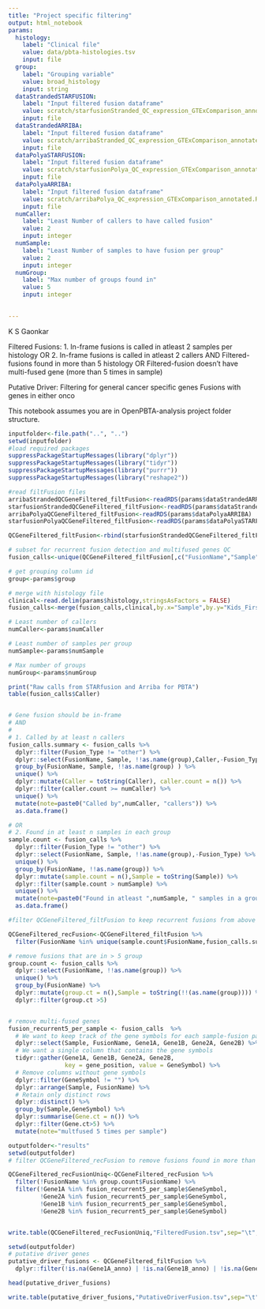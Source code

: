 ```yaml
---
title: "Project specific filtering"
output: html_notebook
params:
  histology:
    label: "Clinical file" 
    value: data/pbta-histologies.tsv
    input: file
  group:
    label: "Grouping variable"
    value: broad_histology
    input: string
  dataStrandedSTARFUSION:
    label: "Input filtered fusion dataframe"
    value: scratch/starfusionStranded_QC_expression_GTExComparison_annotated.RDS
    input: file
  dataStrandedARRIBA:
    label: "Input filtered fusion dataframe"
    value: scratch/arribaStranded_QC_expression_GTExComparison_annotated.RDS
    input: file
  dataPolyaSTARFUSION:
    label: "Input filtered fusion dataframe"
    value: scratch/starfusionPolya_QC_expression_GTExComparison_annotated.RDS
    input: file
  dataPolyaARRIBA:
    label: "Input filtered fusion dataframe"
    value: scratch/arribaPolya_QC_expression_GTExComparison_annotated.RDS
    input: file    
  numCaller:
    label: "Least Number of callers to have called fusion"
    value: 2
    input: integer
  numSample:
    label: "Least Number of samples to have fusion per group"
    value: 2
    input: integer
  numGroup:
    label: "Max number of groups found in"
    value: 5
    input: integer   

    
---
```


K S Gaonkar

Filtered Fusions:
1. In-frame fusions is called in atleast 2 samples per histology OR
2. In-frame fusions is called in atleast 2 callers 
AND
Filtered-fusions found in more than 5 histology OR
Filtered-fusion doesn't have multi-fused gene (more than 5 times in sample)

Putative Driver:
Filtering for general cancer specific genes
Fusions with genes in either onco

This notebook assumes you are in OpenPBTA-analysis project folder structure.


```r

inputfolder<-file.path("..", "..")
setwd(inputfolder)
#load required packages
suppressPackageStartupMessages(library("dplyr"))
suppressPackageStartupMessages(library("tidyr"))
suppressPackageStartupMessages(library("purrr"))
suppressPackageStartupMessages(library("reshape2"))

#read filtFusion files
arribaStrandedQCGeneFiltered_filtFusion<-readRDS(params$dataStrandedARRIBA)
starfusionStrandedQCGeneFiltered_filtFusion<-readRDS(params$dataStrandedSTARFUSION)
arribaPolyaQCGeneFiltered_filtFusion<-readRDS(params$dataPolyaARRIBA)
starfusionPolyaQCGeneFiltered_filtFusion<-readRDS(params$dataPolyaSTARFUSION)

QCGeneFiltered_filtFusion<-rbind(starfusionStrandedQCGeneFiltered_filtFusion,arribaStrandedQCGeneFiltered_filtFusion,starfusionPolyaQCGeneFiltered_filtFusion,arribaPolyaQCGeneFiltered_filtFusion)

# subset for recurrent fusion detection and multifused genes QC
fusion_calls<-unique(QCGeneFiltered_filtFusion[,c("FusionName","Sample","Caller","Fusion_Type","Gene1A","Gene2A","Gene1B","Gene2B")])

# get grouping column id
group<-params$group

# merge with histology file
clinical<-read.delim(params$histology,stringsAsFactors = FALSE)
fusion_calls<-merge(fusion_calls,clinical,by.x="Sample",by.y="Kids_First_Biospecimen_ID")

# Least number of callers
numCaller<-params$numCaller

# Least number of samples per group
numSample<-params$numSample

# Max number of groups 
numGroup<-params$numGroup

print("Raw calls from STARfusion and Arriba for PBTA")
table(fusion_calls$Caller)



```


```r
# Gene fusion should be in-frame
# AND
#
# 1. Called by at least n callers
fusion_calls.summary <- fusion_calls %>%
  dplyr::filter(Fusion_Type != "other") %>%
  dplyr::select(FusionName, Sample, !!as.name(group),Caller,-Fusion_Type) %>%
  group_by(FusionName, Sample, !!as.name(group) ) %>%
  unique() %>%
  dplyr::mutate(Caller = toString(Caller), caller.count = n()) %>%
  dplyr::filter(caller.count >= numCaller) %>%
  unique() %>%
  mutate(note=paste0("Called by",numCaller, "callers")) %>%
  as.data.frame()

# OR
# 2. Found in at least n samples in each group
sample.count <- fusion_calls %>%
  dplyr::filter(Fusion_Type != "other") %>%
  dplyr::select(FusionName, Sample, !!as.name(group),-Fusion_Type) %>%
  unique() %>%
  group_by(FusionName, !!as.name(group)) %>%
  dplyr::mutate(sample.count = n(),Sample = toString(Sample)) %>%
  dplyr::filter(sample.count > numSample) %>%
  unique() %>%
  mutate(note=paste0("Found in atleast ",numSample, " samples in a group")) %>%
  as.data.frame()


```



```r
#filter QCGeneFiltered_filtFusion to keep recurrent fusions from above sample.count and fusion_calls.summary

QCGeneFiltered_recFusion<-QCGeneFiltered_filtFusion %>%
  filter(FusionName %in% unique(sample.count$FusionName,fusion_calls.summary$FusionName))

```





```r
# remove fusions that are in > 5 group
group.count <- fusion_calls %>%
  dplyr::select(FusionName, !!as.name(group)) %>%
  unique() %>%
  group_by(FusionName) %>%
  dplyr::mutate(group.ct = n(),Sample = toString(!!(as.name(group)))) %>%
  dplyr::filter(group.ct >5)


# remove multi-fused genes
fusion_recurrent5_per_sample <- fusion_calls  %>%
  # We want to keep track of the gene symbols for each sample-fusion pair
  dplyr::select(Sample, FusionName, Gene1A, Gene1B, Gene2A, Gene2B) %>%
  # We want a single column that contains the gene symbols
  tidyr::gather(Gene1A, Gene1B, Gene2A, Gene2B,
                key = gene_position, value = GeneSymbol) %>%
  # Remove columns without gene symbols
  dplyr::filter(GeneSymbol != "") %>%
  dplyr::arrange(Sample, FusionName) %>%
  # Retain only distinct rows
  dplyr::distinct() %>%
  group_by(Sample,GeneSymbol) %>% 
  dplyr::summarise(Gene.ct = n()) %>% 
  dplyr::filter(Gene.ct>5) %>%
  mutate(note="multfused 5 times per sample")

```


```r

outputfolder<-"results"
setwd(outputfolder)
# filter QCGeneFiltered_recFusion to remove fusions found in more than 1 group and mutifused genes per sample

QCGeneFiltered_recFusionUniq<-QCGeneFiltered_recFusion %>%
  filter(!FusionName %in% group.count$FusionName) %>%
  filter(!Gene1A %in% fusion_recurrent5_per_sample$GeneSymbol,
         !Gene2A %in% fusion_recurrent5_per_sample$GeneSymbol,
         !Gene1B %in% fusion_recurrent5_per_sample$GeneSymbol,
         !Gene2B %in% fusion_recurrent5_per_sample$GeneSymbol)


write.table(QCGeneFiltered_recFusionUniq,"FilteredFusion.tsv",sep="\t",quote=FALSE,row.names = FALSE)

```


```r

setwd(outputfolder)
# putative driver genes
putative_driver_fusions <- QCGeneFiltered_filtFusion %>% 
  dplyr::filter(!is.na(Gene1A_anno) | !is.na(Gene1B_anno) | !is.na(Gene2A_anno)| !is.na(Gene2B_anno))

head(putative_driver_fusions)

write.table(putative_driver_fusions,"PutativeDriverFusion.tsv",sep="\t",quote=FALSE,row.names = FALSE)


```








